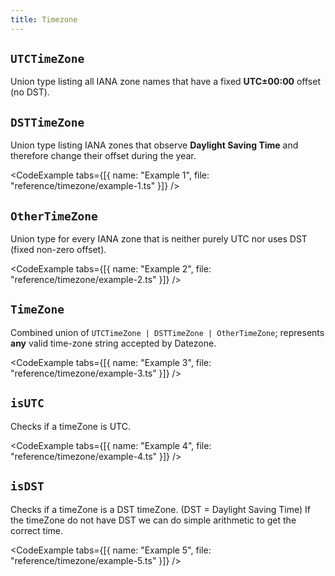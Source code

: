 ```yaml
---
title: Timezone
---
```


## `UTCTimeZone`

Union type listing all IANA zone names that have a fixed **UTC±00:00** offset (no DST).

<CodeExample file="reference/timezone/UTCTimeZone.ts" title="UTCTimeZone" />

## `DSTTimeZone`

Union type listing IANA zones that observe **Daylight Saving Time** and therefore change their offset during the year.

<CodeExample tabs={[{ name: "Example 1", file: "reference/timezone/example-1.ts" }]} />

<CodeExample file="reference/timezone/DSTTimeZone.ts" title="DSTTimeZone" />

## `OtherTimeZone`

Union type for every IANA zone that is neither purely UTC nor uses DST (fixed non-zero offset).

<CodeExample tabs={[{ name: "Example 2", file: "reference/timezone/example-2.ts" }]} />

<CodeExample file="reference/timezone/OtherTimeZone.ts" title="OtherTimeZone" />

## `TimeZone`

Combined union of `UTCTimeZone | DSTTimeZone | OtherTimeZone`; represents **any** valid time-zone string accepted by Datezone.

<CodeExample tabs={[{ name: "Example 3", file: "reference/timezone/example-3.ts" }]} />

<CodeExample file="reference/timezone/TimeZone.ts" title="TimeZone" />

## `isUTC`

Checks if a timeZone is UTC.

<CodeExample tabs={[{ name: "Example 4", file: "reference/timezone/example-4.ts" }]} />

<CodeExample file="reference/timezone/isUTC.ts" title="isUTC" />

## `isDST`

Checks if a timeZone is a DST timeZone. (DST = Daylight Saving Time)
If the timeZone do not have DST we can do simple arithmetic to get the correct time.

<CodeExample tabs={[{ name: "Example 5", file: "reference/timezone/example-5.ts" }]} />

<CodeExample file="reference/timezone/isDST.ts" title="isDST" />
